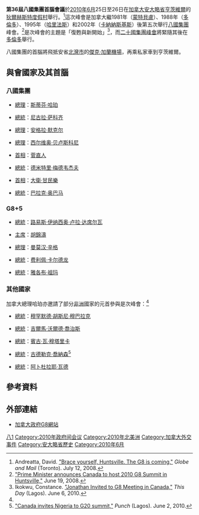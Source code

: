 {{Link style|time=2015-12-12T03:12:09+00:00}}
'''第36屆八國集團首腦會議'''於[[2010年6月|2010年6月]]25日至26日在[[加拿大|加拿大]][[安大略省|安大略省]][[亨茨維爾_(安大略省)|亨茨維爾]]的[[:en:Deerhurst_Resort|狄爾赫斯特度假村]]舉行。<ref name="globe1">Andreatta, David. [http://www.theglobeandmail.com/servlet/story/RTGAM.20080711.whuntsville12/BNStory/Front/home "Brace yourself, Huntsville. The G8 is coming,"] {{Wayback|url=http://www.theglobeandmail.com/servlet/story/RTGAM.20080711.whuntsville12/BNStory/Front/home |date=20090323052209 }} ''Globe and Mail'' (Toronto). July 12, 2008.</ref>這次峰會是加拿大繼1981年（[[:en:7th_G7_summit|蒙特貝盧]]）、1988年（[[:en:14th_G8_summit|多倫多]]）、1995年（[[:en:21st_G8_summit|哈里法斯]]）和2002年（[[:en:28th_G8_summit|卡納納斯基斯]]）後第五次舉行[[八國集團|八國集團]]峰會。<ref name="announce1">[http://www.canada-g8-summit.com/ "Prime Minister announces Canada to host 2010 G8 Summit in Huntsville,"] {{webarchive|url=https://web.archive.org/web/20090129092800/http://www.canada-g8-summit.com/ |date=2009-01-29 }} June 19, 2008.</ref>是次峰會的主題是「復甦與新開始」<ref name="Ikokwu1">Ikokwu, Constance. [http://www.thisdayonline.com/nview.php?id=174848 "Jonathan Invited to G8 Meeting in Canada,"] {{webarchive|url=https://web.archive.org/web/20100605024840/http://www.thisdayonline.com/nview.php?id=174848 |date=2010-06-05 }} ''This Day'' (Lagos). June 6, 2010.</ref>，而[[2010年二十國集團多倫多峰會|二十國集團峰會]]將緊隨其後在[[多倫多|多倫多]]舉行。

八國集團的首腦將飛抵安省[[:en:North_Bay,_Ontario|北灣市]]的[[:en:North_Bay/Jack_Garland_Airport|傑克·加蘭機場]]，再乘私家車到亨茨維爾。

== 與會國家及其首腦 ==
=== 八國集團 ===
* {{CAN}}[[加拿大總理|總理]]：[[斯蒂芬·哈珀|斯蒂芬·哈珀]]
* {{FRA}}[[法國總統|總統]]：[[尼古拉·萨科齐|尼古拉·萨科齐]]
* {{GER}}[[德國總理|總理]]：[[安格拉·默克尔|安格拉·默克尔]]
* {{ITA}}[[意大利總理|總理]]：[[西尔维奥·贝卢斯科尼|西尔维奥·贝卢斯科尼]]
* {{JPN}}[[日本首相|首相]]：[[菅直人|菅直人]]
* {{RUS}}[[俄羅斯總統|總統]]：[[德米特里·梅德韦杰夫|德米特里·梅德韦杰夫]]
* {{UK}}[[英國首相|首相]]：[[大衛·甘民樂|大衛·甘民樂]]
* {{USA}}[[美國總統|總統]]：[[巴拉克·奥巴马|巴拉克·奥巴马]]

=== G8+5 ===
* {{BRA}}[[巴西總統|總統]]：[[路易斯·伊纳西奥·卢拉·达席尔瓦|路易斯·伊纳西奥·卢拉·达席尔瓦]]
* {{PRC}}[[中华人民共和国主席|主席]]：[[胡錦濤|胡錦濤]]
* {{IND}}[[印度總理|總理]]：[[曼莫汉·辛格|曼莫汉·辛格]]
* {{MEX}}[[墨西哥總統|總統]]：[[费利佩·卡尔德龙|费利佩·卡尔德龙]]
* {{RSA}}[[南非總統|總統]]：[[雅各布·祖玛|雅各布·祖玛]]

=== 其他國家 ===
加拿大總理哈珀亦邀請了部分[[非洲|非洲]]國家的元首參與是次峰會：<ref name="Ikokwu1"/>
* {{EGY}}[[埃及總統|總統]]：[[穆罕默德·胡斯尼·穆巴拉克|穆罕默德·胡斯尼·穆巴拉克]] 
* {{ETH}}[[埃塞俄比亞總統|總統]]：[[吉爾馬·沃爾德·喬治斯|吉爾馬·沃爾德·喬治斯]] 
* {{MWI}}[[馬拉威總統|總統]]：[[賓古·瓦·穆塔里卡|賓古·瓦·穆塔里卡]] 
* {{NGA}}[[:Category:尼日利亞總統|總統]]：[[古德勒克·喬納森|古德勒克·喬納森]]<ref>[http://www.punchng.com/Articl.aspx?theartic=Art20100602522784  "Canada invites Nigeria to G20 summit,"]{{dead link|date=2018年1月 |bot=InternetArchiveBot |fix-attempted=yes }} ''Punch'' (Lagos). June 2, 2010.</ref>
* {{SEN}}[[塞内加爾總統|總統]]：[[阿卜杜拉耶·瓦德|阿卜杜拉耶·瓦德]]

== 參考資料 ==
{{reflist|2}}

== 外部連結 ==
* [https://web.archive.org/web/20100202101522/http://g8.gc.ca/home/ 加拿大政府G8網站]

{{s-start}}
{{s-bef|before= [[第35屆八國集團首腦會議|第35屆八國集團首腦會議]]}}
{{s-ttl|title=[[八國集團首腦會議|八國集團首腦會議]]|years= '''2010'''}}
{{s-aft|after= [[第37屆八國集團首腦會議|第37屆八國集團首腦會議]]}}
{{end}}
{{七大工業國組織會議}}

[[Category:七大工業國組織會議|八1]]
[[Category:2010年政府间会议|Category:2010年政府间会议]]
[[Category:2010年北美洲|Category:2010年北美洲]]
[[Category:加拿大外交事件|Category:加拿大外交事件]]
[[Category:安大略省歷史|Category:安大略省歷史]]
[[Category:2010年6月|Category:2010年6月]]
